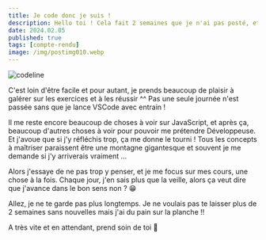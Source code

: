```yaml
---
title: Je code donc je suis !
description: Hello toi ! Cela fait 2 semaines que je n'ai pas posté, et pour cause, je n'ai pas grand chose à te dire à part que je poursuis ma formation à JavaScript et que je suis au taquet !
date: 2024.02.05
published: true
tags: [compte-rendu]
image: /img/postimg010.webp
---
```


![codeline](../img/codeline.webp)

C'est loin d'être facile et pour autant, je prends beaucoup de plaisir à galérer sur les exercices et à les réussir ^^ Pas une seule journée n'est passée sans que je lance VSCode avec entrain !

Il me reste encore beaucoup de choses à voir sur JavaScript, et après ça, beaucoup d'autres choses à voir pour pouvoir me prétendre Développeuse. Et j'avoue que si j'y réfléchis trop, ça me donne le tourni ! Tous les concepts à maîtriser paraissent être une montagne gigantesque et souvent je me demande si j'y arriverais vraiment …

Alors j'essaye de ne pas trop y penser, et je me focus sur mes cours, une chose à la fois. Chaque jour, j'en sais plus que la veille, alors ça veut dire que j'avance dans le bon sens non ? 😁

Allez, je ne te garde pas plus longtemps. Je ne voulais pas te laisser plus de 2 semaines sans nouvelles mais j'ai du pain sur la planche !!

A très vite et en attendant, prend soin de toi 🌠
